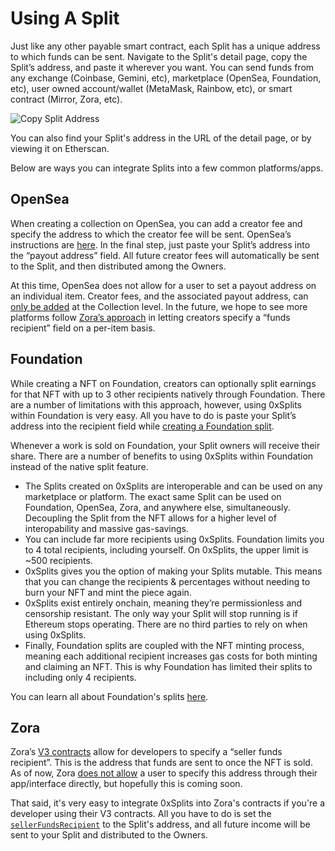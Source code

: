 # Using A Split

Just like any other payable smart contract, each Split has a unique address to
which funds can be sent. Navigate to the Split's detail page, copy the Split’s
address, and paste it wherever you want. You can send funds from any exchange
(Coinbase, Gemini, etc), marketplace (OpenSea, Foundation, etc), user owned
account/wallet (MetaMask, Rainbow, etc), or smart contract (Mirror, Zora, etc).

![Copy Split Address](/copy-address.png)

You can also find your Split's address in the URL of the detail page, or by
viewing it on Etherscan.

Below are ways you can integrate Splits into a few common platforms/apps.

## OpenSea

When creating a collection on OpenSea, you can add a creator fee and specify the
address to which the creator fee will be sent. OpenSea’s instructions are
[here](https://support.opensea.io/hc/en-us/articles/1500009575482-How-do-creator-fees-work-on-OpenSea).
In the final step, just paste your Split’s address into the “payout address”
field. All future creator fees will automatically be sent to the Split, and then
distributed among the Owners.

At this time, OpenSea does not allow for a user to set a payout address on an
individual item. Creator fees, and the associated payout address, can
[only be added](https://support.opensea.io/hc/en-us/articles/1500011590241-What-are-OpenSea-s-fees-#:~:text=%C2%A0-,Splitting%20Revenue,-If%20you%20are)
at the Collection level. In the future, we hope to see more platforms follow
[Zora’s approach](https://zine.zora.co/zora-v3) in letting creators specify a
“funds recipient” field on a per-item basis.

## Foundation

While creating a NFT on Foundation, creators can optionally split earnings for
that NFT with up to 3 other recipients natively through Foundation. There are a
number of limitations with this approach, however, using 0xSplits within
Foundation is very easy. All you have to do is paste your Split’s address into
the recipient field while
[creating a Foundation split](https://help.foundation.app/en/articles/5305276-how-can-i-create-a-split-on-foundation).

Whenever a work is sold on Foundation, your Split owners will receive their
share. There are a number of benefits to using 0xSplits within Foundation
instead of the native split feature.

- The Splits created on 0xSplits are interoperable and can be used on any
  marketplace or platform. The exact same Split can be used on Foundation,
  OpenSea, Zora, and anywhere else, simultaneously. Decoupling the Split from
  the NFT allows for a higher level of interopability and massive gas-savings.
- You can include far more recipients using 0xSplits. Foundation limits you to 4
  total recipients, including yourself. On 0xSplits, the upper limit is ~500
  recipients.
- 0xSplits gives you the option of making your Splits mutable. This means that
  you can change the recipients & percentages without needing to burn your NFT
  and mint the piece again.
- 0xSplits exist entirely onchain, meaning they’re permissionless and censorship
  resistant. The only way your Split will stop running is if Ethereum stops
  operating. There are no third parties to rely on when using 0xSplits.
- Finally, Foundation splits are coupled with the NFT minting process, meaning
  each additional recipient increases gas costs for both minting and claiming an
  NFT. This is why Foundation has limited their splits to including only 4
  recipients.

You can learn all about Foundation's splits
[here](https://help.foundation.app/en/collections/3010288-splits).

## Zora

Zora’s [V3 contracts](https://zine.zora.co/zora-v3) allow for developers to
specify a “seller funds recipient”. This is the address that funds are sent to
once the NFT is sold. As of now, Zora
[does not allow](https://support.zora.co/en/articles/5577498-revenue-splits) a
user to specify this address through their app/interface directly, but hopefully
this is coming soon.

That said, it's very easy to integrate 0xSplits into Zora's contracts if you're
a developer using their V3 contracts. All you have to do is set the
[`sellerFundsRecipient`](https://docs.zora.co/docs/smart-contracts/modules/Asks/zora-v3-asks-v1.1#ask-structure)
to the Split's address, and all future income will be sent to your Split and
distributed to the Owners.
